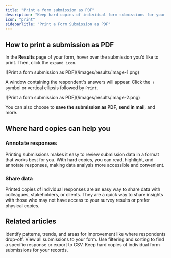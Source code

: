 ```yaml
---
title: "Print a form submission as PDF"
description: "Keep hard copies of individual form submissions for your records."
icon: "print"
sidebarTitle: "Print a Form Submission as PDF"
---
```


## How to print a submission as PDF

In the **Results** page of your form, hover over the submission you’d like to print. Then, click the `expand icon`.

<Frame>
  ![Print a form submission as PDF](/images/results/image-1.png)
</Frame>

A window containing the respondent's answers will appear. Click the `⋮` symbol or vertical ellipsis followed by `Print`.

<Frame style={{ width: '432px' , height: '368px' }}>
  ![Print a form submission as PDF](/images/results/image-2.png)
</Frame>

You can also choose to **save the submission as PDF**, **send in mail**, and more.

## Where hard copies can help you

### Annotate responses

Printing submissions makes it easy to review submission data in a format that works best for you. With hard copies, you can read, highlight, and annotate responses, making data analysis more accessible and convenient.

### Share data

Printed copies of individual responses are an easy way to share data with colleagues, stakeholders, or clients. They are a quick way to share insights with those who may not have access to your survey results or prefer physical copies.

## **Related articles**

<CardGroup cols={3}>
  <Card title="Analytics" icon="arrow-trend-up" iconType="regular" color="#FFC738" href="/analytics">
    Identify patterns, trends, and areas for improvement like where respondents drop-off.
  </Card>
  <Card title="View Responses" icon="chart-tree-map" iconType="regular" color="#FFC738" href="/view-responses">
    View all submissions to your form. Use filtering and sorting to find a specific response or export to CSV.
  </Card>
  <Card title="Convert online form submissions into PDF" icon="file-pdf" iconType="regular" color="#FFC738" href="https://www.fillout.com/blog/form-submission-to-pdf">
    Keep hard copies of individual form submissions for your records.
  </Card>
</CardGroup>
